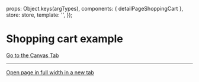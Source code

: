 
<Meta of={DetailShoppingCartStories} />

  props: Object.keys(argTypes),
  components: { detailPageShoppingCart },
  store: store,
  template: '<detailPageShoppingCart />',
});

# Shopping cart example

<a href="?path=/story/pages-detail-shopping-cart--example">Go to the Canvas Tab</a>

***

<a href="?id=pages-detail-shopping-cart--example" target="_blank">Open page in full width in a new tab</a>

<Canvas>
  <Story of={DetailShoppingCartStories.Example} />
</Canvas>
